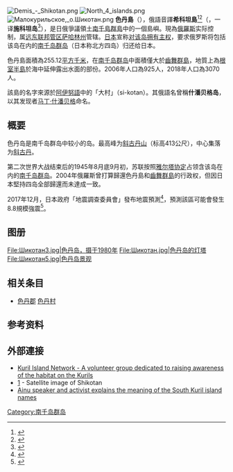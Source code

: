 {{refimprove|time=2013-07-03T14:13:05+00:00}}
[[File:Demis_-_Shikotan.png|thumb]]
[[File:North_4_islands.png|thumb]]
[[File:Малокурильское,_o.Шикотан.png|thumb]]
'''色丹島'''（{{jpn|j=色丹島|hg=しこたんとう|rm=Shikotan tō|f=y}}），俄語音譯'''希科坦島'''<ref>{{cite web|title=萨哈林州自然环境|url=http://www.crc.mofcom.gov.cn/article/wangshangtuijie/200408/42535_1.html|website=中俄投资促进网|accessdate=2017-04-08|date=2004-08-26}}</ref><ref>{{cite news|url=http://sputniknews.cn/politics/201810181026605336/|title=日本抗议俄罗斯在伊图鲁普岛发射导弹|publisher=俄罗斯卫星通讯社|date=2018-10-18}}</ref>（{{lang-rus|Шикотан|Shikotan}}，一译'''施科坦岛'''<ref>{{cite news|url=http://sputniknews.cn/politics/201902071027597954/|title=日本放弃“非法侵占”千岛群岛的说法|publisher=俄罗斯卫星通讯社|date=2019-02-07}}</ref>），是日俄爭議領土[[南千島群島|南千島群島]]中的一個島嶼。現為[[俄羅斯|俄羅斯]]实际控制，属[[远东联邦管区|远东联邦管区]][[萨哈林州|萨哈林州]]管辖。[[日本|日本]]宣称[[南千岛群岛争议|对该岛拥有主权]]，要求俄罗斯将包括该岛在内的[[南千岛群岛|南千岛群岛]]（日本称北方四岛）归还给日本。

色丹島面積為255.12[[平方千米|平方千米]]，在[[南千岛群岛|南千岛群岛]]中面積僅大於[[齒舞群島|齒舞群島]]，地質上為[[根室半島|根室半島]]於海中延伸露出水面的部份。2006年人口為925人，2018年人口為3070人。

該島的名字來源於[[阿伊努語|阿伊努語]]中的「大村」（si-kotan）。其俄語名曾稱'''什潘贝格岛'''，以其发现者[[马丁·什潘贝格|马丁·什潘贝格]]命名。

== 概要 ==
色丹岛是南千岛群岛中较小的岛。最高峰为[[斜古丹山|斜古丹山]]（标高413公尺），中心集落为[[斜古丹|斜古丹]]。

第二次世界大战结束后的1945年8月底9月初，苏联按照[[雅尔塔协定|雅尔塔协定]]占领含该岛在内的[[南千岛群岛|南千岛群岛]]。2004年俄羅斯曾打算歸還色丹島和[[齒舞群島|齒舞群島]]的行政权，但因日本堅持四岛全部歸還而未達成一致。

2017年12月，日本政府「地震調查委員會」發布地震預測<ref>{{cite web|url=https://news.ebc.net.tw/news.php?nid=91044|title=遊日注意！北海道恐爆規模9強震 日官方：非常緊迫|publisher=ebc|accessdate=2017-12-20|date=2017-12-19|language =zh-tw}}</ref>，預測該區可能會發生8.8規模強震<ref>{{cite web|url=https://news.ftv.com.tw/news/detail/2017C19I15M1|title=日研究：北海道千島海溝 恐現8.8規模強震|publisher=ftv|accessdate=2017-12-20|date=2017-12-19|language =zh-tw}}</ref>。

== 图册 ==
<gallery>
File:Шикотан3.jpg|色丹岛，摄于1980年
File:Шикотан.jpg|色丹岛的灯塔
File:Шикотан5.jpg|色丹岛景观
</gallery>

== 相关条目 ==

* [[色丹郡|色丹郡]] [[色丹村|色丹村]]
==参考资料==
{{reflist}}

==外部連接==
{{commons category|Shikotan}}
* [https://web.archive.org/web/20050409181730/http://www.kurilnature.org/ Kuril Island Network - A volunteer group dedicated to raising awareness of the habitat on the Kurils]
* [https://web.archive.org/web/20101223015139/http://www.oceandots.com/pacific/kuril/shikotan.php] - Satellite image of Shikotan
* [http://search.japantimes.co.jp/cgi-bin/nn20061008f1.html Ainu speaker and activist explains the meaning of the South Kuril island names] {{Wayback|url=http://search.japantimes.co.jp/cgi-bin/nn20061008f1.html |date=20091002031317 }}

{{千島群島}}

{{Authority control}}
[[Category:南千岛群岛|Category:南千岛群岛]]
